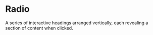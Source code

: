 # Radio
A series of interactive headings arranged vertically, each revealing a section of content when clicked.



